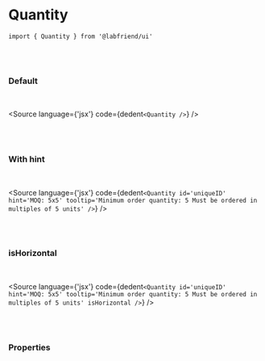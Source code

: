 

<Meta title='01. Atoms / Quantity' component={Quantity} />

# Quantity

`import { Quantity } from '@labfriend/ui'`

<br />
<br />

### Default

<br />

<Story name='Default'>
  <div className='doc-story__preview' style={{ zoom: '100%' }}>
    <div className='flex items-center gap-4'>
      <Quantity />
    </div>
  </div>
</Story>

<Source language={'jsx'} code={dedent`<Quantity />`} />

<br />
<br />

### With hint

<br />

<Story name='With hint'>
  <div className='doc-story__preview' style={{ zoom: '100%' }}>
    <div className='flex items-center gap-4'>
      <Quantity
        id='uniqueID'
        hint='MOQ: 5x5'
        tooltip='Minimum order quantity: 5 Must be ordered in multiples of 5 units'
      />
    </div>
  </div>
</Story>

<Source
  language={'jsx'}
  code={dedent`<Quantity
        id='uniqueID'
        hint='MOQ: 5x5'
        tooltip='Minimum order quantity: 5 Must be ordered in multiples of 5 units'
      />`}
/>

<br />
<br />

### isHorizontal

<br />

<Story name='isHorizontal'>
  <div className='doc-story__preview' style={{ zoom: '100%' }}>
    <div className='flex items-center gap-4'>
      <Quantity
        id='uniqueID'
        hint='MOQ: 5x5'
        tooltip='Minimum order quantity: 5 Must be ordered in multiples of 5 units'
        isHorizontal
      />
    </div>
  </div>
</Story>

<Source
  language={'jsx'}
  code={dedent`<Quantity
        id='uniqueID'
        hint='MOQ: 5x5'
        tooltip='Minimum order quantity: 5 Must be ordered in multiples of 5 units'
        isHorizontal
      />`}
/>

<br />
<br />

### Properties

<ArgsTable of={Quantity} />
